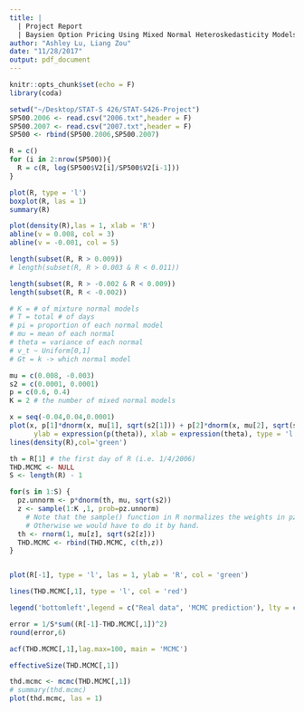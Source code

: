 ```yaml
---
title: |
  | Project Report
  | Baysien Option Pricing Using Mixed Normal Heteroskedasticity Models
author: "Ashley Lu, Liang Zou"
date: "11/28/2017"
output: pdf_document
---
```


```r
knitr::opts_chunk$set(echo = F)
library(coda)

```


```r

setwd("~/Desktop/STAT-S 426/STAT-S426-Project")
SP500.2006 <- read.csv("2006.txt",header = F)
SP500.2007 <- read.csv("2007.txt",header = F)
SP500 <- rbind(SP500.2006,SP500.2007)

R = c()
for (i in 2:nrow(SP500)){
  R = c(R, log(SP500$V2[i]/SP500$V2[i-1]))
}

```



```r
plot(R, type = 'l')
boxplot(R, las = 1)
summary(R)

plot(density(R),las = 1, xlab = 'R')
abline(v = 0.008, col = 3)
abline(v = -0.001, col = 5)

length(subset(R, R > 0.009))
# length(subset(R, R > 0.003 & R < 0.011))

length(subset(R, R > -0.002 & R < 0.009))
length(subset(R, R < -0.002))

```
    
    
    
    
```r
# K = # of mixture normal models 
# T = total # of days
# pi = proportion of each normal model
# mu = mean of each normal
# theta = variance of each normal
# v_t ~ Uniform[0,1]
# Gt = k -> which normal model

mu = c(0.008, -0.003)
s2 = c(0.0001, 0.0001)
p = c(0.6, 0.4)
K = 2 # the number of mixed normal models

x = seq(-0.04,0.04,0.0001)
plot(x, p[1]*dnorm(x, mu[1], sqrt(s2[1])) + p[2]*dnorm(x, mu[2], sqrt(s2[2])), 
      ylab = expression(p(theta)), xlab = expression(theta), type = 'l')
lines(density(R),col='green')

```




```r

th = R[1] # the first day of R (i.e. 1/4/2006)
THD.MCMC <- NULL
S <- length(R) - 1

for(s in 1:S) {
  pz.unnorm <- p*dnorm(th, mu, sqrt(s2))
  z <- sample(1:K ,1, prob=pz.unnorm) 
    # Note that the sample() function in R normalizes the weights in pz.unnorm. 
    # Otherwise we would have to do it by hand.
  th <- rnorm(1, mu[z], sqrt(s2[z]))
  THD.MCMC <- rbind(THD.MCMC, c(th,z))
}



```




```r

plot(R[-1], type = 'l', las = 1, ylab = 'R', col = 'green')

lines(THD.MCMC[,1], type = 'l', col = 'red')

legend('bottomleft',legend = c("Real data", 'MCMC prediction'), lty = c(1,1), col = c('green','red'))

error = 1/S*sum((R[-1]-THD.MCMC[,1])^2)
round(error,6)

```


```r
acf(THD.MCMC[,1],lag.max=100, main = 'MCMC')

effectiveSize(THD.MCMC[,1])

thd.mcmc <- mcmc(THD.MCMC[,1])
# summary(thd.mcmc)
plot(thd.mcmc, las = 1)

```




